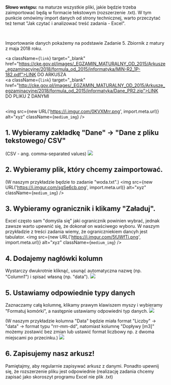 <br/>

**Słowo wstępu:** na maturze wszystkie pliki, jakie będzie trzeba zaimportować będą w formacie tekstowym (rozszerzenie .txt). W tym punkcie omówimy import danych od strony technicznej, warto przeczytać też temat "Jak czytać i analizować treść zadania - Excel".

<br/> 

Importowanie danych pokażemy na podstawie Zadanie 5. Zbiornik z matury z maja 2018 roku.


<a className={`link`} target="_blank" href="https://cke.gov.pl/images/_EGZAMIN_MATURALNY_OD_2015/Arkusze_egzaminacyjne/2018/formula_od_2015/informatyka/MIN-R2_1P-182.pdf">LINK DO ARKUSZA</a>
<br/>
<a className={`link`} target="_blank" href="http://cke.gov.pl/images/_EGZAMIN_MATURALNY_OD_2015/Arkusze_egzaminacyjne/2018/formula_od_2015/informatyka/Dane_PR2.zip">LINK DO PLIKU Z DANYMI</a>
<br/><br/>

<img src={new URL('https://i.imgur.com/0KVXMrr.png', import.meta.url)} alt="xyz" className={`medium_img`} />

## 1. Wybieramy zakładkę "Dane" -> "Dane z pliku tekstowego/ CSV"
(CSV - ang. comma-separated values)
![](https://i.imgur.com/xnziDy2.png)

## 2. Wybieramy plik, który chcemy zaimportować.
(W naszym przykładzie będzie to zadanie "woda.txt".)
<img src={new URL('https://i.imgur.com/sgSe6cb.png', import.meta.url)} alt="xyz" className={`medium_img`} />


## 3. Wybieramy ogranicznik i klikamy "Załaduj".
Excel często sam "domyśla się" jaki ogranicznik powinien wybrać, jednak zawsze warto upewnić się, że dokonał on waściwego wyboru. 
W naszym przykładzie z treści zadania wiemy, że ograniczniekiem dancyh jest tabulator.
<img src={new URL('https://i.imgur.com/5fJWfTi.png', import.meta.url)} alt="xyz" className={`medium_img`} />

## 4. Dodajemy nagłówki kolumn
Wystarczy dwukrotnie kliknąć, usunąć automatyczna nazwę (np. "Column1") i spisać własną (np. "data").
![](https://i.imgur.com/Q0sE7QG.png)


## 5. Ustawiamy odpowiednie typy danych
Zaznaczamy całą kolumnę, klikamy prawym klawiszem myszy i wybieramy "Formatuj komórki", a następnie ustawiamy odpowiedni typ danych.
![](https://i.imgur.com/55o5Ujq.png)

(W naszym przykładzie kolumna "Data" będzie miała format "Liczby" -> "data" -> format typu "rrr-mm-dd", natomiast kolumnę "Dopływy [m3]" możemy zostawić bez zmian lub ustawić format liczbowy np. z dwoma miejscami po przecinku.)
![](https://i.imgur.com/r29ADTK.png)

## 6. Zapisujemy nasz arkusz!
Pamiętajmy, aby regularnie zapisywać arkusz z danymi. Ponadto upewnij się, że rozszerzenie pliku jest odpowiednie (realizację zadania chcemy zapisać jako skoroszyt programu Excel nie plik .txt)



